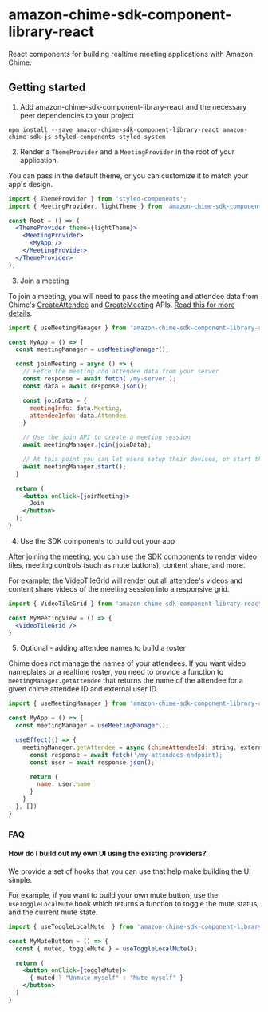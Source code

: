 <Meta title="Introduction" />

# amazon-chime-sdk-component-library-react

React components for building realtime meeting applications with Amazon Chime.

## Getting started

1. Add amazon-chime-sdk-component-library-react and the necessary peer dependencies to your project

`npm install --save amazon-chime-sdk-component-library-react amazon-chime-sdk-js styled-components styled-system`

2. Render a `ThemeProvider` and a `MeetingProvider` in the root of your application.

You can pass in the default theme, or you can customize it to match your app's design.

```jsx
import { ThemeProvider } from 'styled-components';
import { MeetingProvider, lightTheme } from 'amazon-chime-sdk-component-library-react';

const Root = () => (
  <ThemeProvider theme={lightTheme}>
    <MeetingProvider>
      <MyApp />
    </MeetingProvider>
  </ThemeProvider>
);
```

3. Join a meeting

To join a meeting, you will need to pass the meeting and attendee data from Chime's [CreateAttendee](https://docs.aws.amazon.com/chime/latest/APIReference/API_CreateAttendee.html) and [CreateMeeting](https://docs.aws.amazon.com/chime/latest/APIReference/API_CreateMeeting.html) APIs. [Read this for more details](https://aws.github.io/amazon-chime-sdk-js/modules/gettingstarted.html#meeting-service).

```jsx
import { useMeetingManager } from 'amazon-chime-sdk-component-library-react';

const MyApp = () => {
  const meetingManager = useMeetingManager();

  const joinMeeting = async () => {
    // Fetch the meeting and attendee data from your server
    const response = await fetch('/my-server');
    const data = await response.json();

    const joinData = {
      meetingInfo: data.Meeting,
      attendeeInfo: data.Attendee
    }

    // Use the join API to create a meeting session
    await meetingManager.join(joinData);

    // At this point you can let users setup their devices, or start the session immediately
    await meetingManager.start();
  }

  return (
    <button onClick={joinMeeting}>
      Join
    </button>
  );
}
```

4. Use the SDK components to build out your app

After joining the meeting, you can use the SDK components to render video tiles, meeting controls (such as mute buttons), content share, and more.

For example, the VideoTileGrid will render out all attendee's videos and content share videos of the meeting session into a responsive grid.

```jsx
import { VideoTileGrid } from 'amazon-chime-sdk-component-library-react';

const MyMeetingView = () => {
  <VideoTileGrid />
}
```

5. Optional - adding attendee names to build a roster

Chime does not manage the names of your attendees. If you want video nameplates or a realtime roster, you need to provide a function to `meetingManager.getAttendee` that returns the name of the attendee for a given chime attendee ID and external user ID.

```jsx
import { useMeetingManager } from 'amazon-chime-sdk-component-library-react';

const MyApp = () => {
  const meetingManager = useMeetingManager();

  useEffect(() => {
    meetingManager.getAttendee = async (chimeAttendeeId: string, externalUserId?: string) => {
      const response = await fetch('/my-attendees-endpoint);
      const user = await response.json();

      return {
        name: user.name
      }
    }
  }, [])
}
```

### FAQ 

#### How do I build out my own UI using the existing providers?

We provide a set of hooks that you can use that help make building the UI simple.

For example, if you want to build your own mute button, use the `useToggleLocalMute` hook which returns a function to toggle the mute status, and the current mute state.

```jsx
import { useToggleLocalMute  } from 'amazon-chime-sdk-component-library-react';

const MyMuteButton = () => {
  const { muted, toggleMute } = useToggleLocalMute();

  return (
    <button onClick={toggleMute}>
      { muted ? "Unmute myself" : "Mute myself" }
    </button>
  )
}
```